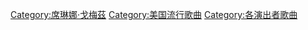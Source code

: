 {{NoteTA
|1=zh-hans:赛琳娜·戈麦斯;zh-tw:席琳娜·戈梅茲;zh-hk:莎蓮娜·高美絲;
}}
{{Category explanation|'''[[赛琳娜·戈麦斯|赛琳娜·戈麦斯]]'''的歌曲。關於赛琳娜·戈麦斯創作或聯合創作的歌曲，請見「[[:Category:赛琳娜·戈麦斯创作的歌曲|:Category:赛琳娜·戈麦斯创作的歌曲]]」}}{{Cat see also|席琳娜·戈梅兹音乐专辑}}

{{DEFAULTSORT:Gomez, Selena}}
[[Category:席琳娜·戈梅茲|Category:席琳娜·戈梅茲]]
[[Category:美国流行歌曲|Category:美国流行歌曲]]
[[Category:各演出者歌曲|Category:各演出者歌曲]]